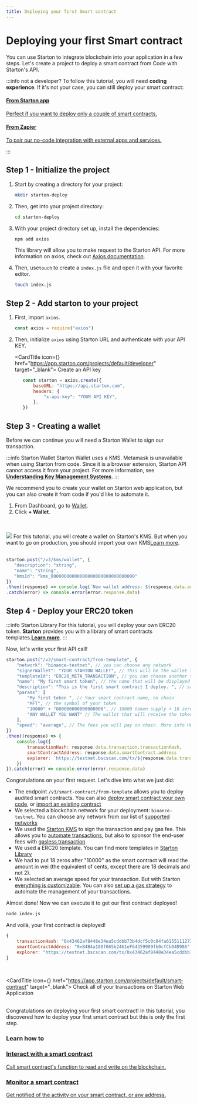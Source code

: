```yaml
---
title: Deploying your first Smart contract
---
```



# Deploying your first Smart contract

You can use Starton to integrate blockchain into your application in a few steps. Let's create a project to deploy a smart contract from Code with Starton's API.


:::info not a developer? 
To follow this tutorial, you will need **coding experience**. If it's not your case, you can still deploy your smart contract:


<div class="row-is-multilineGS">
    <div class="col col-2 cardsGS">
        <a class="button-card button-card--vertical" href="https://www.youtube.com/watch?v=x5h-COA8B3Q">
            <h4>From Starton app</h4>
            <div class="button-card__inner">
                <p color="white">Perfect if you want to deploy only a couple of smart contracts.</p>
            </div>
        </a>
    </div>
    <div class="col col-2 cardsGS">
        <a class="button-card button-card--vertical" href="https://www.youtube.com/watch?v=i38ndAVGNb0">
            <h4>From Zapier</h4>
            <div class="button-card__inner">
                <p color="white">To pair our no-code integration with external apps and services. </p>
            </div>
        </a>
    </div>
</div>

:::


## Step 1 - Initialize the project

1. Start by creating a directory for your project:

    ```bash
    mkdir starton-deploy
    ```
1. Then, get into your project directory:

    ```bash
    cd starton-deploy
    ```
1. With your project directory set up, install the dependencies:

    ```bash
    npm add axios
    ```
   This library will allow you to make request to the Starton API. For more information on axios, check out [Axios documentation](https://axios-http.com/docs/intro). 

1. Then, use`touch` to create a `index.js` file and open it with your favorite editor.

    ```bash
    touch index.js
    ```

## Step 2 - Add starton to your project

1. First, import `axios`. 

   ```jsx showLineNumbers
   const axios = require("axios")
   ```

1. Then, initialize `axios` using Starton URL and authenticate with your API KEY.

   <CardTitle icon={<Starton fill='primary' />} href="https://app.starton.com/projects/default/developer" target="_blank">
   Create an API key
   </CardTitle>
   <br/>

   ```jsx showLineNumbers
      const starton = axios.create({
          baseURL: "https://api.starton.com",
          headers: {
              "x-api-key": "YOUR API KEY",
          },
      })
   ```

## Step 3 - Creating a wallet

Before we can continue you will need a Starton Wallet to sign our transaction.

:::info Starton Wallet 
Starton Wallet uses a KMS. Metamask is unavailable when using Starton from code. Since it is a browser extension, Starton API cannot access it from your project.
For more information, see **[Understanding Key Management Systems](/docs/Wallet/understanding-key-management-systems)**.
:::

We recommend you to create your wallet on Starton web application, but you can also create it from code if you'd like to automate it.

<Tabs>
    <TabItem value="dashboard" label="From Dashboard">
        <div><ol>
               <li>From Dashboard, go to <a href="https://app.starton.com/projects/default/wallet">Wallet</a>.</li>
               <li>Click <b>+ Wallet</b>.</li>
            </ol>
   <br/><br/></div>
        <img src={walletPage}  />
    </TabItem>
    <TabItem value="code" label="From Code">
    For this tutorial, you will create a wallet on Starton's KMS. But when you want to go on production, you should import your own KMS<a href="https://docs.starton.com/docs/Wallet/connecting-aws-kms">Learn more</a>.
   <br/><br/>

   ```jsx showLineNumbers 
   starton.post("/v3/kms/wallet", { 
      "description": "string", 
      "name": "string", 
      "kmsId": "kms_00000000000000000000000000000000" 
   }) 
   .then((response) => console.log(`New wallet address: ${response.data.address}`) 
   .catch(error) => console.error(error.response.data) 
   ```

</TabItem>
</Tabs>



## Step 4 - Deploy your ERC20 token

:::info Starton Library
For this tutorial, you will deploy your own ERC20 token. **Starton** provides you with a library of smart contracts templates.**[Learn more](/docs/Smart-contract/understanding-smart-contracts)**. 
:::

Now, let's write your first API call!

```jsx showLineNumbers
starton.post("/v3/smart-contract/from-template", {
    "network": "binance-testnet", // you can choose any network
    "signerWallet": "YOUR STARTON WALLET", // This will be the wallet that pay the fee. Must be on starton, cannot be a Metamask wallet 
    "templateId": "ERC20_META_TRANSACTION", // you can choose another template
    "name": "My first smart token", // the name that will be displayed on the dashboard, not on chain
    "description": "This is the first smart contract I deploy. ", // same, dashboard description and optional
    "params": [
        "My first token ", // Your smart contract name, on chain
        "MFT", // the symbol of your token
        "10000" + "000000000000000000", // 10000 token supply + 18 zero.
        "ANY WALLET YOU WANT" // The wallet that will receive the token supply, can be a starton wallet or metamask
    ],
    "speed": "average", // The fees you will pay on chain. More info HERE
})
.then((response) => {
    console.log({
        transactionHash: response.data.transaction.transactionHash,
        smartContractAddress: response.data.smartContract.address
        explorer: `https://testnet.bscscan.com/tx/${response.data.transaction.transactionHash}`
    })
}).catch(error) => console.error(error.response.data)
```
Congratulations on your first request. Let's dive into what we just did:  
- The endpoint `/v3/smart-contract/from-template` allows you to deploy audited smart contracts. You can also [deploy smart contract your own code](/docs/Smart-contract/deploying-from-bytecode), or [import an existing contract](/docs/Smart-contract/importing-smart-contract)
- We selected a blockchain network for your deployment: `binance-testnet`. You can choose any network from our list of [supported networks](/docs/overview#supported-networks-and-service-availability)
- We used the [Starton KMS](/docs/Wallet/understanding-key-management-systems) to sign the transaction and pay gas fee. This allows you to [automate transactions](/blog/blockchain-transaction-lifecycle), but also to sponsor the end-user fees with [gasless transaction](/docs/Tutorials/metatransaction)
- We used a ERC20 template. You can find more templates in [Starton Library](/docs/Smart-contract/understanding-smart-contracts)
- We had to put 18 zeros after "10000" as the smart contract will read the amount in wei (the equivalent of cents, except there are 18 decimals and not 2).
- We selected an average speed for your transaction. But with Starton [everything is customizable](/docs/Transactions/understanding-gas#gas-speed). You can also [set up a gas strategy](/docs/Transactions/stuck-transaction-replacement) to automate the management of your transactions. 

Almost done! Now we can execute it to get our first contract deployed!
   ```bash
   node index.js
   ```
And voilà, your first contract is deployed!
```jsx showLineNumbers
{
    transactionHash: "0x43462af8448e34ea5cddbb73b4dcf5c0c04fa6155111273a1573ec6c4c9a59e8",
    smartContractAddress: "0xB4B4a180f065b2461eF64359909fb0cfCb04D986",
    explorer: "https://testnet.bscscan.com/tx/0x43462af8448e34ea5cddbb73b4dcf5c0c04fa6155111273a1573ec6c4c9a59e8"
}
```
<br/>

<CardTitle icon={<Starton fill='primary' />} href="https://app.starton.com/projects/default/smart-contract" target="_blank">
 Check all of your transactions on Starton Web Application
</CardTitle>
<br/><br/>

Congratulations on deploying your first smart contract! 
In this tutorial, you discovered how to deploy your first smart contract but this is only the first step. 


### Learn how to 
<div class="row-is-multilineGS">
    <div class="col col-2 cardsGS">
        <a class="button-card button-card--vertical" href="/docs/Smart-contract/interacting-with-a-smart-contract">
            <h3>Interact with a smart contract</h3>
            <div class="button-card__inner">
                <p color="white">Call smart contract's function to read and write on the blockchain. </p>
            </div>
        </a>
    </div>
    <div class="col col-2 cardsGS">
        <a class="button-card button-card--vertical" href="/docs/Tutorials/monitoring-blockchain-activity">
            <h3>Monitor a smart contract</h3>
            <div class="button-card__inner">
                <p color="white">Get notified of the activity on your smart contract, or any address. </p>
            </div>
        </a>
    </div>
</div>
